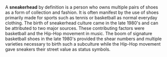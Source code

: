A '''sneakerhead''' by definition is a person who owns multiple pairs of shoes as a form of collection and fashion.  It is often manifest by the use of shoes primarily made for sports such as tennis or basketball as normal everyday clothing.  The birth of sneakerhead culture came in the late 1980's and can be attributed to two major sources.  These contributing factors were basketball and the Hip-Hop movement in music.  The boom of signature basketball shoes in the late 1980's provided the shear numbers and multiple varieties necessary to birth such a subculture while the Hip-Hop movement gave sneakers their street value as status symbols.  

{{Uncategorized|date=April 2007}}